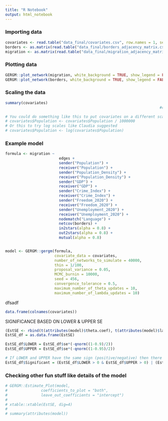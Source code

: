 ```yaml
---
title: "R Notebook"
output: html_notebook
---
```


### Importing data
```r
covariates <- read.table("data_final/covariates.csv", row.names = 1, sep = ",", header = TRUE)
borders <- as.matrix(read.table("data_final/borders_adjacency_matrix.csv", sep = ";", row.names = 1, header = TRUE))
migration <- as.matrix(read.table("data_final/migration_adjacency_matrix.csv", sep = ";", row.names = 1, header = TRUE))
```

### Plotting data
```r
GERGM::plot_network(migration, white_background = TRUE, show_legend = FALSE)
GERGM::plot_network(borders, white_background = TRUE, show_legend = FALSE)
```

### Scaling the data
```r
summary(covariates)
                                                                     #covariates <- subset(covariates, select = -c(Area, Safety_Index))

# You could do something like this to put covariates on a different scale like million inhabitants
# covariates$Population <- covariates$Population / 1000000
# Or this to try log scales like Claudia suggested
# covariates$Population <- log(covariates$Population)
```

### Example model
```r
formula <- migration ~ 
                        edges + 
                        sender("Population") + 
                        receiver("Population") +
                        sender("Population_Density") +
                        receiver("Population_Density") +
                        sender("GDP") +
                        receiver("GDP") +
                        sender("Crime_Index") +
                        receiver("Crime_Index") +
                        sender("Freedom_2020") +
                        receiver("Freedom_2020") +
                        sender("Unemployment_2020") +
                        receiver("Unemployment_2020") +
                        nodematch("Language") +
                        netcov(borders) +
                        in2stars(alpha = 0.8) +
                        out2stars(alpha = 0.8) +
                        mutual(alpha = 0.8)


model <- GERGM::gergm(formula,
                      covariate_data = covariates,
                      number_of_networks_to_simulate = 40000,
                      thin = 1/100,
                      proposal_variance = 0.05,
                      MCMC_burnin = 10000,
                      seed = 456,
                      convergence_tolerance = 0.5,
                      maximum_number_of_theta_updates = 10,
                      maximum_number_of_lambda_updates = 10)
```
dfsadf
```r
data.frame(colnames(covariates))
```





SIGNIFICANCE BASED ON LOWER & UPPER SE 
```r
(EstSE <- rbind(t(attributes(model)$theta.coef), t(attributes(model)$lambda.coef)))
EstSE_df = as.data.frame(EstSE)

EstSE_df$LOWER = EstSE_df$se*(-qnorm((1-0.9)/2))
EstSE_df$UPPER = EstSE_df$se*(-qnorm((1-0.95)/2))

# If LOWER and UPPER have the same sign (positive/negative) then there's significance
EstSE_df$Significant = (EstSE_df$LOWER > 0 & EstSE_df$UPPER > 0) | (EstSE_df$LOWER < 0 & EstSE_df$UPPER < 0)

```


### Checking other fun stuff like details of the model
```r
# GERGM::Estimate_Plot(model,
#               coefficients_to_plot = "both",
#               leave_out_coefficients = "intercept")
# 
# xtable::xtable(EstSE, dig=4)
# 
# summary(attributes(model))
```









